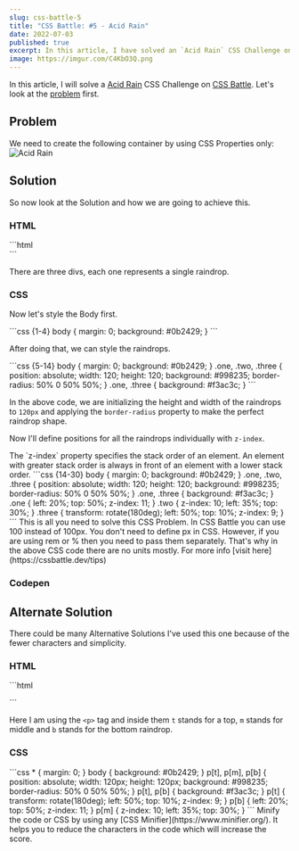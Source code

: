 ```yaml
---
slug: css-battle-5
title: "CSS Battle: #5 - Acid Rain"
date: 2022-07-03
published: true
excerpt: In this article, I have solved an `Acid Rain` CSS Challenge on CSS Battle. It contains two ways by which you can solve this challenge.
image: https://imgur.com/C4KbO3Q.png
---
```



In this article, I will solve a [Acid Rain](https://cssbattle.dev/play/5) CSS Challenge on [CSS Battle](https://cssbattle.dev/). Let's look at the [problem](https://cssbattle.dev/play/5) first.

## Problem 

We need to create the following container by using CSS Properties only:
![Acid Rain](https://cssbattle.dev/targets/5.png)

## Solution

So now look at the Solution and how we are going to achieve this. 

### HTML


<CodeTitle title="index.html" lang="html"/>
```html
<div class="one"></div>
<div class="two"></div>
<div class="three"></div>
```

There are three divs, each one represents a single raindrop. 

### CSS

Now let's style the Body first.

<CodeTitle title="styles.css" lang="css"/>
```css {1-4}
body {
  margin: 0;
  background: #0b2429;
}
```

After doing that, we can style the raindrops.

<CodeTitle title="styles.css" lang="css"/>
```css {5-14}
body {
  margin: 0;
  background: #0b2429;
}
.one, .two, .three {
  position: absolute;
  width: 120;
  height: 120;
  background: #998235;
  border-radius: 50% 0 50% 50%;  
}
.one, .three {
  background: #f3ac3c; 
}
```

In the above code, we are initializing the height and width of the raindrops to `120px` and applying the `border-radius` property to make the perfect raindrop shape.


Now I'll define positions for all the raindrops individually with `z-index`. 

<Tip>
  The `z-index` property specifies the stack order of an element. An element with greater stack order is always in front of an element with a lower stack order. 
</Tip>

<CodeTitle title="styles.css" lang="css"/>
```css {14-30}
body {
  margin: 0;
  background: #0b2429;
}
.one, .two, .three {
  position: absolute;
  width: 120;
  height: 120;
  background: #998235;
  border-radius: 50% 0 50% 50%;  
}
.one, .three {
  background: #f3ac3c; 
}
.one {
  left: 20%;
  top: 50%;
  z-index: 11;
}
.two {
  z-index: 10;
  left: 35%;
  top: 30%;
}
.three {
  transform: rotate(180deg);
  left: 50%;
  top: 10%;
  z-index: 9;
}
```
This is all you need to solve this CSS Problem.

<Tip>
  In CSS Battle you can use 100 instead of 100px. You don't need to define px in CSS. However, if you are using rem or % then you need to pass them separately. That's why in the above CSS code there are no units mostly. For more info [visit here](https://cssbattle.dev/tips)
</Tip>

### Codepen 

<Codepen id="wvdWaYN" />

## Alternate Solution
There could be many Alternative Solutions I've used this one because of the fewer characters and simplicity.

### HTML

<CodeTitle title="index.html" lang="html"/>
```html
<p t></p>
<p m></p>
<p b></p>
```

Here I am using the `<p>` tag and inside them `t` stands for a top, `m` stands for middle and `b` stands for the bottom raindrop.

### CSS

<CodeTitle title="styles.css" lang="css"/>
```css
* {
  margin: 0;
}
body {
  background: #0b2429;
}
p[t],
p[m],
p[b] {
  position: absolute;
  width: 120px;
  height: 120px;
  background: #998235;
  border-radius: 50% 0 50% 50%;
}
p[t],
p[b] {
  background: #f3ac3c;
}
p[t] {
  transform: rotate(180deg);
  left: 50%;
  top: 10%;
  z-index: 9;
}
p[b] {
  left: 20%;
  top: 50%;
  z-index: 11;
}
p[m] {
  z-index: 10;
  left: 35%;
  top: 30%;
}
```

<Tip>
  Minify the code or CSS by using any [CSS Minifier](https://www.minifier.org/). It helps you to reduce the characters in the code which will increase the score.
</Tip>


<NextAndPreviousButton
  prevHref="/blogs/css-battle-3"
  prevTitle="CSS Battle: #3 - Push Button"
  nextHref="/blogs/css-battle-6"
  nextTitle="CSS Battle: #6 - Missing Slice"
/>

